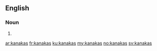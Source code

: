 ==English==

===Noun===
{{head|en|noun plural form}}

# {{plural of|kanaka|lang=en}}

[[ar:kanakas]]
[[fr:kanakas]]
[[ku:kanakas]]
[[my:kanakas]]
[[no:kanakas]]
[[sv:kanakas]]